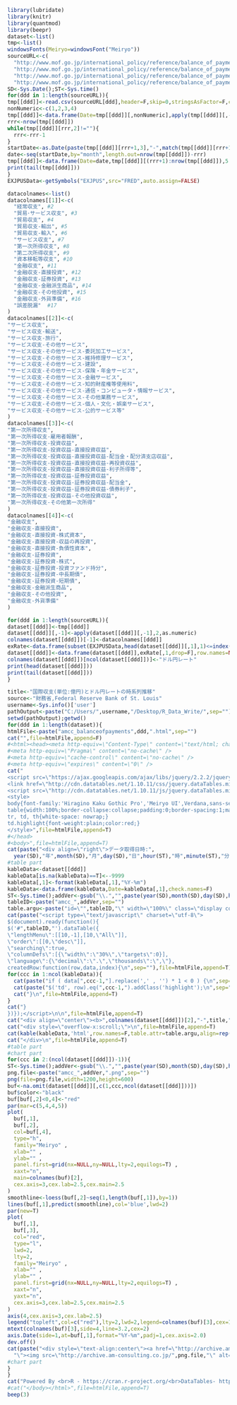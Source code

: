 ```r
library(lubridate)
library(knitr)
library(quantmod)
library(beepr)
dataset<-list()
tmp<-list()
windowsFonts(Meiryo=windowsFont("Meiryo"))
sourceURL<-c(
  "http://www.mof.go.jp/international_policy/reference/balance_of_payments/bp_trend/bpnet/sbp/s-1/6s-1-4.csv",
  "http://www.mof.go.jp/international_policy/reference/balance_of_payments/bp_trend/bpnet/sbp/s-2/6s-2-4.csv",
  "http://www.mof.go.jp/international_policy/reference/balance_of_payments/bp_trend/bpnet/sbp/s-3/6s-3-4.csv",
  "http://www.mof.go.jp/international_policy/reference/balance_of_payments/bp_trend/bpnet/sbp/s-4/6s-4-4.csv")
SD<-Sys.Date();ST<-Sys.time()
for(ddd in 1:length(sourceURL)){
tmp[[ddd]]<-read.csv(sourceURL[ddd],header=F,skip=0,stringsAsFactor=F,check.names=F)
nonNumeric<-c(1,2,3,4)
tmp[[ddd]]<-data.frame(Date=tmp[[ddd]][,nonNumeric],apply(tmp[[ddd]][,-nonNumeric],2,function(x){as.numeric(gsub(",","",x))}),check.names=F)
rrr<-nrow(tmp[[ddd]])
while(tmp[[ddd]][rrr,2]!=""){
  rrr<-rrr-1  
} 
startDate<-as.Date(paste(tmp[[ddd]][rrr+1,3],"-",match(tmp[[ddd]][rrr+1,4],month.abb),"-1",sep=""))
date<-seq(startDate,by="month",length.out=nrow(tmp[[ddd]])-rrr)
tmp[[ddd]]<-data.frame(Date=date,tmp[[ddd]][(rrr+1):nrow(tmp[[ddd]]),5:ncol(tmp[[ddd]])],check.names=F)
print(tail(tmp[[ddd]]))
}
EXJPUSData<-getSymbols("EXJPUS",src="FRED",auto.assign=FALSE)
```

```r
datacolnames<-list()
datacolnames[[1]]<-c(
  "経常収支", #2
  "貿易･サービス収支", #3
  "貿易収支", #4
  "貿易収支-輸出", #5
  "貿易収支-輸入", #6
  "サービス収支", #7
  "第一次所得収支", #8
  "第二次所得収支", #9
  "資本移転等収支", #10
  "金融収支", #11
  "金融収支-直接投資", #12
  "金融収支-証券投資", #13
  "金融収支-金融派生商品", #14
  "金融収支-その他投資", #15
  "金融収支-外貨準備", #16
  "誤差脱漏"  #17
)
datacolnames[[2]]<-c(
"サービス収支",
"サービス収支-輸送",
"サービス収支-旅行",
"サービス収支-その他サービス",
"サービス収支-その他サービス-委託加工サービス",
"サービス収支-その他サービス-維持修理サービス",
"サービス収支-その他サービス-建設",
"サービス収支-その他サービス-保険・年金サービス",
"サービス収支-その他サービス-金融サービス",
"サービス収支-その他サービス-知的財産権等使用料",
"サービス収支-その他サービス-通信・コンピュータ・情報サービス",
"サービス収支-その他サービス-その他業務サービス",
"サービス収支-その他サービス-個人・文化・娯楽サービス",
"サービス収支-その他サービス-公的サービス等"
)
datacolnames[[3]]<-c(
"第一次所得収支",
"第一次所得収支-雇用者報酬",
"第一次所得収支-投資収益",
"第一次所得収支-投資収益-直接投資収益",
"第一次所得収支-投資収益-直接投資収益-配当金・配分済支店収益",
"第一次所得収支-投資収益-直接投資収益-再投資収益",
"第一次所得収支-投資収益-直接投資収益-利子所得等",
"第一次所得収支-投資収益-証券投資収益",
"第一次所得収支-投資収益-証券投資収益-配当金",
"第一次所得収支-投資収益-証券投資収益-債券利子",
"第一次所得収支-投資収益-その他投資収益",
"第一次所得収支-その他第一次所得"
)
datacolnames[[4]]<-c(
"金融収支",
"金融収支-直接投資",
"金融収支-直接投資-株式資本",
"金融収支-直接投資-収益の再投資",
"金融収支-直接投資-負債性資本",
"金融収支-証券投資",
"金融収支-証券投資-株式",
"金融収支-証券投資-投資ファンド持分",
"金融収支-証券投資-中長期債",
"金融収支-証券投資-短期債",
"金融収支-金融派生商品",
"金融収支-その他投資",
"金融収支-外貨準備"
)
```

```r
for(ddd in 1:length(sourceURL)){
dataset[[ddd]]<-tmp[[ddd]]
dataset[[ddd]][,-1]<-apply(dataset[[ddd]][,-1],2,as.numeric)
colnames(dataset[[ddd]])[-1]<-datacolnames[[ddd]]
exRate<-data.frame(subset(EXJPUSData,head(dataset[[ddd]][,1],1)<=index(EXJPUSData) & tail(dataset[[ddd]][,1],1)>=index(EXJPUSData)))
dataset[[ddd]]<-data.frame(dataset[[ddd]],exRate[,1,drop=F],row.names=NULL,check.names=F)
colnames(dataset[[ddd]])[ncol(dataset[[ddd]])]<-"ドル円レート"
print(head(dataset[[ddd]]))
print(tail(dataset[[ddd]]))
}
```

```r
title<-"国際収支(単位:億円)とドル円レートの時系列推移"
source<-"財務省,Federal Reserve Bank of St. Louis"
username<-Sys.info()['user']
pathOutput<-paste("C:/Users/",username,"/Desktop/R_Data_Write/",sep="")
setwd(pathOutput);getwd()
for(ddd in 1:length(dataset)){
htmlFile<-paste("amcc_balanceofpayments",ddd,".html",sep="")
cat("",file=htmlFile,append=F)
#<html><head><meta http-equiv=\"Content-Type\" content=\"text/html; charset=UTF-8\">
#<meta http-equiv=\"Pragma\" content=\"no-cache\" />
#<meta http-equiv=\"cache-control\" content=\"no-cache\" />
#<meta http-equiv=\"expires\" content=\"0\" />
cat("
<script src=\"https://ajax.googleapis.com/ajax/libs/jquery/2.2.2/jquery.min.js\"></script>
<link href=\"http://cdn.datatables.net/1.10.11/css/jquery.dataTables.min.css\" rel=\"stylesheet\">
<script src=\"http://cdn.datatables.net/1.10.11/js/jquery.dataTables.min.js\"></script>
<style>
body{font-family:'Hiragino Kaku Gothic Pro','Meiryo UI',Verdana,sans-serif;}
table{width:100%;border-collapse:collapse;padding:0;border-spacing:1;margin-left:auto;margin-right:auto;font-size:100%;}
tr, td, th{white-space: nowrap;}
td.highlight{font-weight:plain;color:red;}
</style>",file=htmlFile,append=T)
#</head>
#<body>",file=htmlFile,append=T)
cat(paste("<div align=\"right\">データ取得日時:",
  year(SD),"年",month(SD),"月",day(SD),"日",hour(ST),"時",minute(ST),"分",second(ST),"秒</div>"),file=htmlFile,append=T)
#table part
kableData<-dataset[[ddd]]
kableData[is.na(kableData)==T]<--9999
kableData[,1]<-format(kableData[,1],"%Y-%m")
kableData<-data.frame(kableData,Date=kableData[,1],check.names=F)
ST<-Sys.time();addVer<-gsub("\\.","",paste(year(SD),month(SD),day(SD),hour(ST),minute(ST),second(ST),sep=""))
tableID<-paste("amcc_",addVer,sep="")
table.argu<-paste("id=\"",tableID,"\" width=\"100%\" class=\"display compact\"",sep="")
cat(paste("<script type=\"text/javascript\" charset=\"utf-8\">
$(document).ready(function(){
$('#",tableID,"').dataTable({
\"lengthMenu\":[[10,-1],[10,\"All\"]],
\"order\":[[0,\"desc\"]],
\"searching\":true,
\"columnDefs\":[{\"width\":\"30%\",\"targets\":0}],
\"language\":{\"decimal\":\".\",\"thousands\":\",\"},
createdRow:function(row,data,index){\n",sep=""),file=htmlFile,append=T)
for(ccc in 1:ncol(kableData)){
  cat(paste("if ( data[",ccc-1,"].replace(',' , '') * 1 < 0 ) {\n",sep=""),file=htmlFile,append=T)
  cat(paste("$('td', row).eq(",ccc-1,").addClass('highlight');\n",sep=""),file=htmlFile,append=T)
  cat("}\n",file=htmlFile,append=T)
}
cat("}  
})});</script>\n\n",file=htmlFile,append=T)
cat("<div align=\"center\"><b>",colnames(dataset[[ddd]])[2],"-",title,"</b><br>",source,"</div>",file=htmlFile,append=T)
cat("<div style=\"overflow-x:scroll;\">\n",file=htmlFile,append=T)
cat(kable(kableData,'html',row.names=F,table.attr=table.argu,align=rep("r",ncol(kableData))),file=htmlFile,append=T)
cat("</div>\n",file=htmlFile,append=T)  
#table part
#chart part
for(ccc in 2:(ncol(dataset[[ddd]])-1)){
ST<-Sys.time();addVer<-gsub("\\.","",paste(year(SD),month(SD),day(SD),hour(ST),minute(ST),second(ST),sep=""))
png.file<-paste("amcc_",addVer,".png",sep="")
png(file=png.file,width=1200,height=600)
buf<-na.omit(dataset[[ddd]][,c(1,ccc,ncol(dataset[[ddd]]))])
buf$color<-"black"
buf[buf[,2]<0,4]<-"red"
par(mar=c(5,4,4,5))
plot(
  buf[,1],
  buf[,2],
  col=buf[,4],
  type="h",
  family="Meiryo" ,
  xlab="" ,
  ylab="" ,
  panel.first=grid(nx=NULL,ny=NULL,lty=2,equilogs=T) ,
  xaxt="n",
  main=colnames(buf)[2],
  cex.axis=3,cex.lab=2.5,cex.main=2.5
)    
smoothline<-loess(buf[,2]~seq(1,length(buf[,1]),by=1))
lines(buf[,1],predict(smoothline),col='blue',lwd=2)
par(new=T)
plot(
  buf[,1],
  buf[,3],
  col="red",
  type="l",
  lwd=2,
  lty=2,
  family="Meiryo" ,
  xlab="" ,
  ylab="" ,
  panel.first=grid(nx=NULL,ny=NULL,lty=2,equilogs=T) ,
  xaxt="n",
  yaxt="n",
  cex.axis=3,cex.lab=2.5,cex.main=2.5
)    
axis(4,cex.axis=3,cex.lab=2.5)
legend("topleft",col=c("red"),lty=2,lwd=2,legend=colnames(buf)[3],cex=1.2)
mtext(colnames(buf)[3],side=4,line=3.2,cex=2)
axis.Date(side=1,at=buf[,1],format="%Y-%m",padj=1,cex.axis=2.0)
dev.off()
cat(paste("<div style=\"text-align:center\"><a href=\"http://archive.am-consulting.co.jp/",png.file,
  "\"><img src=\"http://archive.am-consulting.co.jp/",png.file,"\" alt=\"\" title=\"\" width=\"100%\"></a></div><hr>",sep=""),file=htmlFile,append=T)
#chart part
}
}
cat("Powered By <br>R - https://cran.r-project.org/<br>DataTables- https://datatables.net/",file=htmlFile,append=T)
#cat("</body></html>",file=htmlFile,append=T)
beep(3)
```